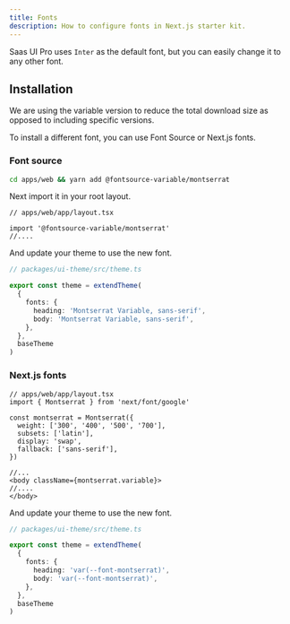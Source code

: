 ```yaml
---
title: Fonts
description: How to configure fonts in Next.js starter kit.
---
```


Saas UI Pro uses `Inter` as the default font, but you can easily change it to any other font.

## Installation

<Info>
  We are using the variable version to reduce the total download size as opposed
  to including specific versions.
</Info>

To install a different font, you can use Font Source or Next.js fonts.

### Font source

```bash
cd apps/web && yarn add @fontsource-variable/montserrat
```

Next import it in your root layout.

```tsx
// apps/web/app/layout.tsx

import '@fontsource-variable/montserrat'
//....
```

And update your theme to use the new font.

```ts
// packages/ui-theme/src/theme.ts

export const theme = extendTheme(
  {
    fonts: {
      heading: 'Montserrat Variable, sans-serif',
      body: 'Montserrat Variable, sans-serif',
    },
  },
  baseTheme
)
```

### Next.js fonts

```tsx
// apps/web/app/layout.tsx
import { Montserrat } from 'next/font/google'

const montserrat = Montserrat({
  weight: ['300', '400', '500', '700'],
  subsets: ['latin'],
  display: 'swap',
  fallback: ['sans-serif'],
})

//...
<body className={montserrat.variable}>
//....
</body>
```

And update your theme to use the new font.

```ts
// packages/ui-theme/src/theme.ts

export const theme = extendTheme(
  {
    fonts: {
      heading: 'var(--font-montserrat)',
      body: 'var(--font-montserrat)',
    },
  },
  baseTheme
)
```
